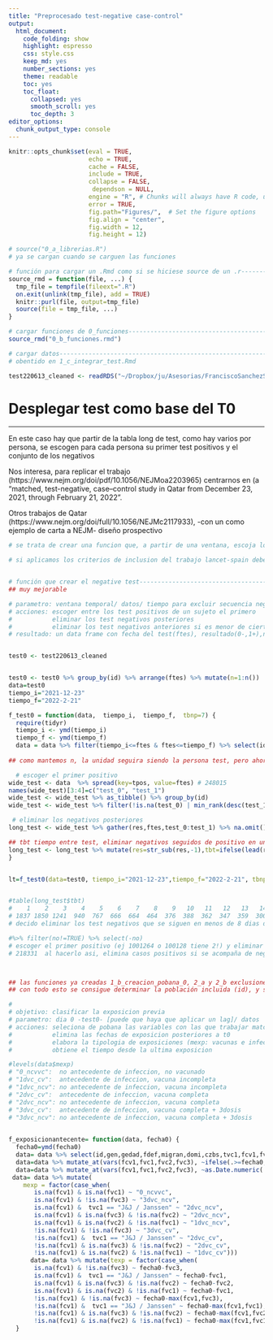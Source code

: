 ```yaml
---
title: "Preprocesado test-negative case-control"
output: 
  html_document:
    code_folding: show
    highlight: espresso
    css: style.css
    keep_md: yes
    number_sections: yes
    theme: readable
    toc: yes  
    toc_float:
      collapsed: yes
      smooth_scroll: yes
      toc_depth: 3     
editor_options: 
  chunk_output_type: console
---
```



```r
knitr::opts_chunk$set(eval = TRUE, 
                      echo = TRUE, 
                      cache = FALSE,
                      include = TRUE,
                      collapse = FALSE,
                       dependson = NULL,
                      engine = "R", # Chunks will always have R code, unless noted
                      error = TRUE,
                      fig.path="Figures/",  # Set the figure options
                      fig.align = "center", 
                      fig.width = 12,
                      fig.height = 12)

```

```r
# source("0_a_librerias.R")
# ya se cargan cuando se carguen las funciones

```

```r
# función para cargar un .Rmd como si se hiciese source de un .r---------------
source_rmd = function(file, ...) {
  tmp_file = tempfile(fileext=".R")
  on.exit(unlink(tmp_file), add = TRUE)
  knitr::purl(file, output=tmp_file)
  source(file = tmp_file, ...)
}

```

```r
# cargar funciones de 0_funciones----------------------------------------------
source_rmd("0_b_funciones.rmd")

```

```r
# cargar datos----------------------------------------------------------------
# obentido en 1_c_integrar_test.Rmd

test220613_cleaned <- readRDS("~/Dropbox/ju/Asesorias/FranciscoSanchezSaez/targettrial/covidvacunas/Cov19_TargetTrial_3Dose/Datos/Procesados/test220613_cleaned.RDS")

```

# Desplegar test como base del T0

***

En este caso hay que partir de la tabla long de test, como hay varios por persona, se escogen para cada persona su primer test positivos y el conjunto de los negativos


Nos interesa, para replicar el trabajo (https://www.nejm.org/doi/pdf/10.1056/NEJMoa2203965) centrarnos en  (a "matched, test-negative, case–control study in Qatar from December 23, 2021, through February 21, 2022".

Otros trabajos de Qatar (https://www.nejm.org/doi/full/10.1056/NEJMc2117933),  -con un como ejemplo de carta a NEJM- diseño prospectivo


```r

# se trata de crear una funcion que, a partir de una ventana, escoja los test positivos (los primeros aparecidos en esa ventana) y todos los negativos (a lo ancho para tener como unidad la persona?, o a lo largo persona-test? )

# si aplicamos los criterios de inclusion del trabajo lancet-spain deberia de usar pobana_0


# función que crear el negative test--------------------------------------------
## muy mejorable

# parametro: ventana temporal/ datos/ tiempo para excluir secuencia negativo-postivo
# acciones: escoger entre los test positivos de un sujeto el primero 
#           eliminar los test negativos posteriores 
#           eliminar los test negativos anteriores si es menor de cierto tiempo
# resultado: un data frame con fecha del test(ftes), resultado(0-,1+),n(nº de ese test en la experiencia de la persona), id


test0 <- test220613_cleaned


test0 <- test0 %>% group_by(id) %>% arrange(ftes) %>% mutate(n=1:n())  %>% ungroup()
data=test0
tiempo_i="2021-12-23"
tiempo_f="2022-2-21"

f_test0 = function(data,  tiempo_i,  tiempo_f,  tbnp=7) {
  require(tidyr)
  tiempo_i <- ymd(tiempo_i)
  tiempo_f <- ymd(tiempo_f)  
  data = data %>% filter(tiempo_i<=ftes & ftes<=tiempo_f) %>% select(id,n,ftes,tpos)
 
## como mantemos n, la unidad seguira siendo la persona test, pero ahora tenemos una columna para test+/- y toma como valor la fecha

  # escoger el primer positivo
wide_test <- data  %>% spread(key=tpos, value=ftes) # 248015
names(wide_test)[3:4]=c("test_0", "test_1") 
wide_test <- wide_test %>% as_tibble() %>% group_by(id)
wide_test <- wide_test %>% filter(!is.na(test_0) | min_rank(desc(test_1)) <= 1) 

 # eliminar los negativos posteriores
long_test <- wide_test %>% gather(res,ftes,test_0:test_1) %>% na.omit() %>% group_by(id) %>% arrange(n)  %>% mutate(no=lag(res)=="test_1") %>% filter(is.na(no) | !no)  %>% select(-no) 

## tbt tiempo entre test, eliminar negativos seguidos de positivo en un lapso corto ( parametro: tbnp)
long_test <- long_test %>% mutate(res=str_sub(res,-1),tbt=ifelse(lead(res)=="1",lead(ftes)-ftes,NA)) %>% filter(is.na(tbt) | tbt<(tbnp +1)) %>% select(-tbt) %>% data.frame()
}


lt=f_test0(data=test0, tiempo_i="2021-12-23",tiempo_f="2022-2-21", tbnp=7)


#table(long_test$tbt)
#    1    2    3    4    5    6    7    8    9   10   11   12   13   14   15   16 
# 1837 1850 1241  940  767  666  664  464  376  388  362  347  359  300  278  276 ...
# decido eliminar los test negativos que se siguen en menos de 8 dias de uno positivo (sin tener en cuenta el tipo -se podria matizar si es autodiagnostico de antigeno vs pcr)

#%>% filter(no!=TRUE) %>% select(-no)
# escoger el primer positivo (ej 1001264 o 100128 tiene 2!) y eliminar todos tus test posteriores (ej de 1000736
# 218331  al hacerlo asi, elimina casos positivos si se acompaña de negativos (ej 1000736)




```


```r

## las funciones ya creadas 1_b_creacion_pobana_0, 2_a y 2_b exclusiones
## con todo esto se consigue determinar la población incluida (id), y se eliminan de test0 la poblacion 

#
# objetivo: clasificar la exposicion previa
# parametro: dia 0 -test0- [puede que haya que aplicar un lag]/ datos
# acciones: seleciona de pobana las variables con las que trabajar matching y antecedentes/wexposiciones 
#           elimina las fechas de exposicion posteriores a t0
#           elabora la tipologia de exposiciones (mexp: vacunas e infeccion)
#           obtiene el tiempo desde la ultima exposicion

#levels(data$mexp) 
# "0_ncvvc":  no antecedente de infeccion, no vacunado
# "1dvc_cv":  antecedente de infeccion, vacuna incompleta
# "1dvc_ncv": no antecedente de infeccion, vacuna incompleta
# "2dvc_cv":  antecedente de infeccion, vacuna completa 
# "2dvc_ncv": no antecedente de infeccion, vacuna completa 
# "3dvc_cv":  antecedente de infeccion, vacuna completa + 3dosis
# "3dvc_ncv": no antecedente de infeccion, vacuna completa + 3dosis
 

f_exposicionantecente= function(data, fecha0) {
  fecha0=ymd(fecha0)
  data= data %>% select(id,gen,gedad,fdef,migran,domi,czbs,tvc1,fcv1,fvc1,fvc2,fvc3) 
  data=data %>% mutate_at(vars(fcv1,fvc1,fvc2,fvc3), ~ifelse(.>=fecha0,NA,.))
  data=data %>% mutate_at(vars(fcv1,fvc1,fvc2,fvc3), ~as.Date.numeric(., origin ="1970-01-01"))
 data= data %>% mutate(
    mexp = factor(case_when(
       is.na(fcv1) & is.na(fvc1) ~ "0_ncvvc",
       is.na(fcv1) & !is.na(fvc3) ~ "3dvc_ncv",
       is.na(fcv1) &  tvc1 == "J&J / Janssen" ~ "2dvc_ncv",
       is.na(fcv1) & is.na(fvc3) & !is.na(fvc2) ~ "2dvc_ncv",
       is.na(fcv1) & is.na(fvc2) & !is.na(fvc1) ~ "1dvc_ncv",
       !is.na(fcv1) & !is.na(fvc3) ~ "3dvc_cv",
       !is.na(fcv1) &  tvc1 == "J&J / Janssen" ~ "2dvc_cv",
       !is.na(fcv1) & is.na(fvc3) & !is.na(fvc2) ~ "2dvc_cv",
       !is.na(fcv1) & is.na(fvc2) & !is.na(fvc1) ~ "1dvc_cv")))
      data= data %>% mutate(texp = factor(case_when(
       is.na(fcv1) & !is.na(fvc3) ~ fecha0-fvc3,
       is.na(fcv1) &  tvc1 == "J&J / Janssen" ~ fecha0-fvc1,
       is.na(fcv1) & is.na(fvc3) & !is.na(fvc2) ~ fecha0-fvc2,
       is.na(fcv1) & is.na(fvc2) & !is.na(fvc1) ~ fecha0-fvc1,
       !is.na(fcv1) & !is.na(fvc3) ~ fecha0-max(fcv1,fvc3),
       !is.na(fcv1) &  tvc1 == "J&J / Janssen" ~ fecha0-max(fcv1,fvc1),
       !is.na(fcv1) & is.na(fvc3) & !is.na(fvc2) ~ fecha0-max(fcv1,fvc2),
       !is.na(fcv1) & is.na(fvc2) & !is.na(fvc1) ~ fecha0-max(fcv1,fvc1))))
  }



```






